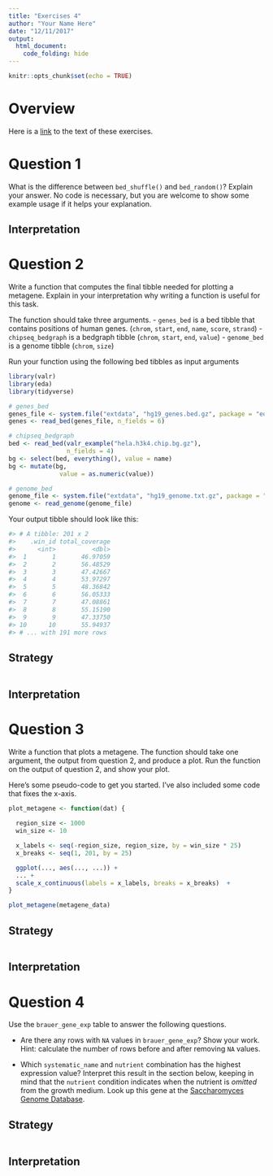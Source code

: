```yaml
---
title: "Exercises 4"
author: "Your Name Here"
date: "12/11/2017"
output:
  html_document:
    code_folding: hide
---
```


```r
knitr::opts_chunk$set(echo = TRUE)
```

# Overview

Here is a [link](https://raw.githubusercontent.com/rnabioco/eda/master/vignettes/exercises-4.Rmd) to the text of these exercises.

# Question 1

What is the difference between `bed_shuffle()` and `bed_random()`? Explain your answer. No code is necessary, but you are welcome to show some example usage if it helps your explanation. 

## Interpretation

# Question 2

 Write a function that computes the final tibble needed for plotting a metagene. Explain in your interpretation why writing a function is useful for this task.
 
 The function should take three arguments.
  - `genes_bed` is a bed tibble that contains positions of human genes. (`chrom`, `start`, `end`, `name`, `score`, `strand`)
  - `chipseq_bedgraph` is a bedgraph tibble (`chrom`, `start`, `end`, `value`) 
  - `genome_bed` is a genome tibble (`chrom`, `size`)
  
Run your function using the following bed tibbles as input arguments

```r
library(valr)
library(eda)
library(tidyverse)

# genes_bed 
genes_file <- system.file("extdata", "hg19_genes.bed.gz", package = "eda")
genes <- read_bed(genes_file, n_fields = 6)

# chipseq_bedgraph
bed <- read_bed(valr_example("hela.h3k4.chip.bg.gz"),
                n_fields = 4)
bg <- select(bed, everything(), value = name)
bg <- mutate(bg, 
              value = as.numeric(value))

# genome_bed 
genome_file <- system.file("extdata", "hg19_genome.txt.gz", package = "eda")
genome <- read_genome(genome_file)
```

Your output tibble should look like this:

```r
#> # A tibble: 201 x 2
#>    .win_id total_coverage
#>      <int>          <dbl>
#>  1       1       46.97059
#>  2       2       56.48529
#>  3       3       47.42667
#>  4       4       53.97297
#>  5       5       48.36842
#>  6       6       56.05333
#>  7       7       47.08861
#>  8       8       55.15190
#>  9       9       47.33750
#> 10      10       55.94937
#> # ... with 191 more rows
```


## Strategy

```r

```

## Interpretation

# Question 3

Write a function that plots a metagene. The function should take one argument, the output from question 2, and produce a plot. Run the function on the output of question 2, and show your plot. 

Here's some pseudo-code to get you started. I've also included some code that fixes the x-axis. 

``` r
plot_metagene <- function(dat) {
  
  region_size <- 1000
  win_size <- 10

  x_labels <- seq(-region_size, region_size, by = win_size * 25)
  x_breaks <- seq(1, 201, by = 25)

  ggplot(..., aes(..., ...)) +
  ... +
  scale_x_continuous(labels = x_labels, breaks = x_breaks)  +
}

plot_metagene(metagene_data)
```

## Strategy

```r

```

## Interpretation

# Question 4

Use the `brauer_gene_exp` table to answer the following questions.

+ Are there any rows with `NA` values in `brauer_gene_exp`? Show your work. Hint: calculate the number of rows before and after removing `NA` values.

+ Which `systematic_name` and `nutrient` combination has the highest expression value? Interpret this result in the section below, keeping in mind that the `nutrient` condition indicates when the nutrient is *omitted* from the growth medium. Look up this gene at the [Saccharomyces Genome Database](http://yeastgenome.org).

## Strategy

```r
```

## Interpretation
